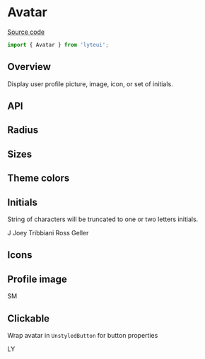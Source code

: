 
<Meta title="Components/Avatar" />

# Avatar

[Source code](https://github.com/chewhx/lyteui/blob/main/src/components/Avatar/Avatar.tsx)

```jsx
import { Avatar } from 'lyteui';
```

## Overview

Display user profile picture, image, icon, or set of initials.

<Canvas>
	<Avatar />
</Canvas>

## API

<ArgsTable of={Avatar} />

## Radius

<Canvas>
	<Avatar />
	<Avatar radius="xs" />
	<Avatar radius="sm" />
	<Avatar radius="md" />
	<Avatar radius="lg" />
	<Avatar radius="xl" />
</Canvas>

## Sizes

<Canvas>
	<Avatar radius="xl" size="xs" />
	<Avatar radius="xl" size="sm" />
	<Avatar radius="xl" size="md" />
	<Avatar radius="xl" size="lg" />
	<Avatar radius="xl" size="xl" />
</Canvas>

## Theme colors

<Canvas>
	<Avatar bg="primary" size="md" radius="xl" />
	<Avatar bg="secondary" size="md" radius="xl" />
	<Avatar bg="success" size="md" radius="xl" />
	<Avatar bg="info" size="md" radius="xl" />
	<Avatar bg="warning" size="md" radius="xl" />
	<Avatar bg="danger" size="md" radius="xl" />
	<Avatar bg="light" size="md" radius="xl" />
	<Avatar bg="dark" size="md" radius="xl" />
</Canvas>

## Initials

String of characters will be truncated to one or two letters initials.

<Canvas>
	<Avatar bg="primary" size="sm" radius="xl">
		J
	</Avatar>
	<Avatar bg="secondary" size="md" radius="xl">
		Joey Tribbiani
	</Avatar>
	<Avatar bg="success" size="lg" radius="xl">
		Ross Geller
	</Avatar>
</Canvas>

## Icons

<Canvas>
	<Avatar radius="xl" theme="warning">
		<FontAwesomeIcon icon={faBell} />
	</Avatar>
	<Avatar radius="lg" theme="info">
		<FontAwesomeIcon icon={faCircleCheck} />
	</Avatar>
</Canvas>

## Profile image

<Canvas>
	<Avatar
		radius="xl"
		size="sm"
		img="https://images.unsplash.com/photo-1535713875002-d1d0cf377fde?ixlib=rb-1.2.1&ixid=MnwxMjA3fDB8MHxzZWFyY2h8MXx8YXZhdGFyfGVufDB8fDB8fA%3D%3D&auto=format&fit=crop&w=1400&q=60"
	/>
	<Avatar
		radius="xl"
		size="md"
		img="https://images.unsplash.com/photo-1535713875002-d1d0cf377fde?ixlib=rb-1.2.1&ixid=MnwxMjA3fDB8MHxzZWFyY2h8MXx8YXZhdGFyfGVufDB8fDB8fA%3D%3D&auto=format&fit=crop&w=1400&q=60"
	/>
	<Avatar
		radius="xl"
		size="lg"
		img="https://images.unsplash.com/photo-1535713875002-d1d0cf377fde?ixlib=rb-1.2.1&ixid=MnwxMjA3fDB8MHxzZWFyY2h8MXx8YXZhdGFyfGVufDB8fDB8fA%3D%3D&auto=format&fit=crop&w=1400&q=60"
	/>
	<Avatar
		radius="xl"
		size="xl"
		img="https://images.unsplash.com/photo-1535713875002-d1d0cf377fde?ixlib=rb-1.2.1&ixid=MnwxMjA3fDB8MHxzZWFyY2h8MXx8YXZhdGFyfGVufDB8fDB8fA%3D%3D&auto=format&fit=crop&w=1400&q=60"
	>
		SM
	</Avatar>
</Canvas>

## Clickable

Wrap avatar in `UnstyledButton` for button properties

<Canvas>
	<UnstyledButton href="https://www.lytepay.co/" target="__blank">
		<Avatar radius="xl" size="md">
			LY
		</Avatar>
	</UnstyledButton>
</Canvas>
